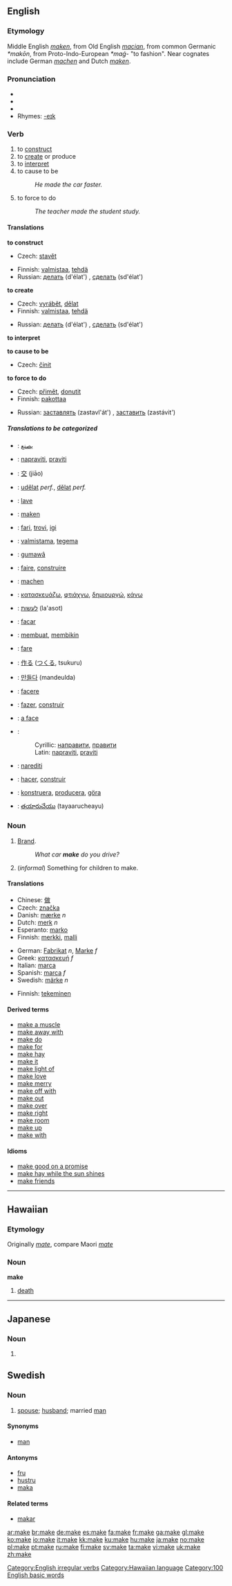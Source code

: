 ==English==

{{rank|men|come|without|110|make|def|might|being}}

===Etymology===
Middle English ''[[maken]]'', from Old English ''[[macian]]'', from common Germanic ''*makōn'', from Proto-Indo-European ''*maǵ-'' "to fashion".  Near cognates include German ''[[machen]]'' and Dutch ''[[maken]]''.

===Pronunciation===
*{{IPA|/ˈmeɪk/}}
*{{SAMPA|/"meIk/}}
*{{audio|en-us-make.ogg|Audio (US)}}
*Rhymes: [[Rhymes:English:-eɪk|-eɪk]]

===Verb===
[[Category:English irregular verbs]]
{{en-verb|makes|making|made}}

# to [[construct]]
# to [[create]] or produce
# to [[interpret]]
# to cause to be
#: ''He made the car faster.''
# to force to do
#: ''The teacher made the student study.''

====Translations====

'''to construct'''
{{Top}}
*Czech: [[stavět]]
{{Mid}}
*Finnish: [[valmistaa]], [[tehdä]]
*Russian: [[делать]] (d'élat') {{impf}}, [[сделать]] (sd'élat') {{pf}}
{{Bottom}}

'''to create'''
{{Top}}
*Czech: [[vyrábět]], [[dělat]]
*Finnish: [[valmistaa]], [[tehdä]]
{{Mid}}
*Russian: [[делать]] (d'élat') {{impf}}, [[сделать]] (sd'élat') {{pf}}
{{Bottom}}

'''to interpret'''
{{Top}}
{{Mid}}
{{Bottom}}

'''to cause to be'''
{{Top}}
*Czech: [[činit]]
{{Mid}}
{{Bottom}}

'''to force to do'''
{{Top}}
*Czech: [[přimět]], [[donutit]]
*Finnish: [[pakottaa]]
{{Mid}}
*Russian: [[заставлять]] (zastavl'át') {{impf}}, [[заставить]] (zastávit') {{pf}}
{{Bottom}}

=====Translations to be categorized=====
{{checktrans}}
{{top}}
*{{ttbc|Arabic}}: [[يصنع]]
*{{ttbc|Bosnian}}: [[napraviti]], [[praviti]]
*{{ttbc|Chinese}}: [[交]] (jiāo)
*{{ttbc|Czech}}: [[udělat]] ''perf.'', [[dělat]] ''perf.''
*{{ttbc|Danish}}: [[lave]]
*{{ttbc|Dutch}}: [[maken]]
*{{ttbc|Esperanto}}: [[fari]], [[trovi]], [[igi]]
*{{ttbc|Estonian}}: [[valmistama]], [[tegema]]
*{{ttbc|Filipino}}: [[gumawâ]]
*{{ttbc|French}}: [[faire]], [[construire]]
*{{ttbc|German}}: [[machen]]
*{{ttbc|Greek}}: [[:el:κατασκευάζω|κατασκευάζω]], [[:el:φτιάχνω|φτιάχνω]], [[:el:δημιουργώ|δημιουργώ]], [[:el:κάνω|κάνω]]
*{{ttbc|Hebrew}}: [[לעשות]] (la'asot)
*{{ttbc|Ido}}: [[facar]]
*{{ttbc|Indonesian}}: [[buat|membuat]], [[bikin|membikin]]
{{mid}}
*{{ttbc|Italian}}: [[fare]]
*{{ttbc|Japanese}}: [[作る]] ([[つくる]], tsukuru)
*{{ttbc|Korean}}: [[만들다]] (mandeulda)
*{{ttbc|Latin}}: [[facere]]
*{{ttbc|Portuguese}}: [[fazer]], [[construir]]
*{{ttbc|Romanian}}: [[a face]]
*{{ttbc|Serbian}}:
*:Cyrillic: [[направити]], [[правити]]
*:Latin: [[napraviti]], [[praviti]]
*{{ttbc|Slovene}}: [[narediti]]
*{{ttbc|Spanish}}: [[hacer]], [[construir]]
*{{ttbc|Swedish}}: [[konstruera]], [[producera]], [[göra]]
*{{ttbc|Telugu}}: [[తయారుచేయు]] (tayaarucheayu)
{{bottom}}

===Noun===
{{en-noun}}

#[[brand|Brand]].
#:''What car '''make''' do you drive?''
#(''informal'') Something for children to make.

====Translations====
{{trans-top|brand}}
*Chinese: [[做]]
*Czech: [[značka]] {{f}}
*Danish: [[mærke]] ''n''
*Dutch: [[merk]] ''n''
*Esperanto: [[marko]]
*Finnish: [[merkki]], [[malli]]
{{trans-mid}}
*German: [[Fabrikat]] ''n'', [[Marke]] ''f''
*Greek: [[κατασκευή]] ''f''
*Italian: [[marca]] {{f}}
*Spanish: [[marca]] ''f''
*Swedish: [[märke]] ''n''
{{trans-bottom}}

{{trans-top|something for children to make}}
*Finnish: [[tekeminen]]
{{trans-mid}}
{{trans-bottom}}

====Derived terms====
*[[make a muscle]]
*[[make away with]]
*[[make do]]
*[[make for]]
*[[make hay]]
*[[make it]]
*[[make light of]]
*[[make love]]
*[[make merry]]
*[[make off with]]
*[[make out]]
*[[make over]]
*[[make right]]
*[[make room]]
*[[make up]]
*[[make with]]

====Idioms====
*[[make good on a promise]]
*[[make hay while the sun shines]]
*[[make friends]]

----

==Hawaiian==

===Etymology===
Originally ''[[mate]]'', compare Maori ''[[mate]]''

===Noun===
'''make'''

# [[death]]

[[Category:Hawaiian language]]

----

==Japanese==
===Noun===
{{ja-noun|r|hira=まけ}}

#{{japdef|負け|[[lose]]}}

==Swedish==

===Noun===
{{sv-noun-reg-ar|2=mak}}

# [[spouse]]; [[husband]]; married [[man]]

====Synonyms====
* [[man]]

====Antonyms====
* [[fru]]
* [[hustru]]
* [[maka]]

====Related terms====
* [[makar]]

<!-- Categories -->
[[Category:100 English basic words]]

<!-- Other Languge Links -->

[[ar:make]]
[[br:make]]
[[de:make]]
[[es:make]]
[[fa:make]]
[[fr:make]]
[[ga:make]]
[[gl:make]]
[[ko:make]]
[[io:make]]
[[it:make]]
[[kk:make]]
[[ku:make]]
[[hu:make]]
[[ja:make]]
[[no:make]]
[[pl:make]]
[[pt:make]]
[[ru:make]]
[[fi:make]]
[[sv:make]]
[[ta:make]]
[[vi:make]]
[[uk:make]]
[[zh:make]]